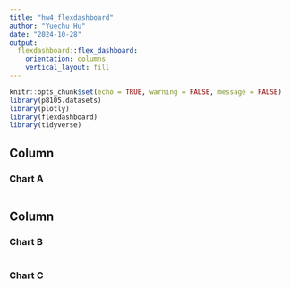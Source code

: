 ```yaml
---
title: "hw4_flexdashboard"
author: "Yuechu Hu"
date: "2024-10-28"
output: 
  flexdashboard::flex_dashboard:
    orientation: columns
    vertical_layout: fill
---
```


```r
knitr::opts_chunk$set(echo = TRUE, warning = FALSE, message = FALSE)
library(p8105.datasets)
library(plotly)
library(flexdashboard)
library(tidyverse)
```









Column {data-width=650}
-----------------------------------------------------------------------

### Chart A

```r

```

Column {data-width=350}
-----------------------------------------------------------------------

### Chart B

```r

```

### Chart C

```r

```




